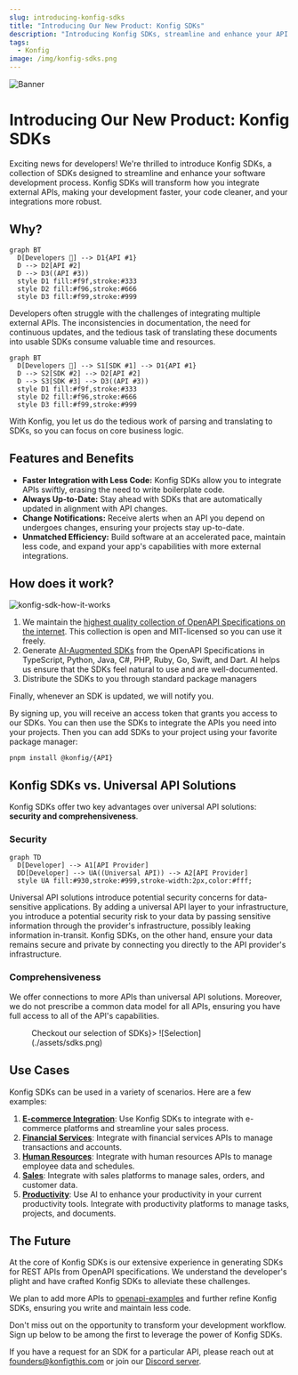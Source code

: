 ```yaml
---
slug: introducing-konfig-sdks
title: "Introducing Our New Product: Konfig SDKs"
description: "Introducing Konfig SDKs, streamline and enhance your API integration process."
tags:
  - Konfig
image: /img/konfig-sdks.png
---
```


![Banner](/img/konfig-sdks.png)

# Introducing Our New Product: Konfig SDKs

Exciting news for developers! We're thrilled to introduce Konfig SDKs, a
collection of SDKs designed to streamline and enhance your software development
process. Konfig SDKs will transform how you integrate external APIs, making your
development faster, your code cleaner, and your integrations more robust.

<SdksLink />

## Why?

```mermaid
graph BT
  D[Developers 😤] --> D1{API #1}
  D --> D2[API #2]
  D --> D3((API #3))
  style D1 fill:#f9f,stroke:#333
  style D2 fill:#f96,stroke:#666
  style D3 fill:#f99,stroke:#999
```

Developers often struggle with the challenges of integrating multiple external
APIs. The inconsistencies in documentation, the need for continuous updates, and
the tedious task of translating these documents into usable SDKs consume
valuable time and resources.

```mermaid
graph BT
  D[Developers 🤩] --> S1[SDK #1] --> D1{API #1}
  D --> S2[SDK #2] --> D2[API #2]
  D --> S3[SDK #3] --> D3((API #3))
  style D1 fill:#f9f,stroke:#333
  style D2 fill:#f96,stroke:#666
  style D3 fill:#f99,stroke:#999
```

With Konfig, you let us do the tedious work of parsing and translating to SDKs,
so you can focus on core business logic.

## Features and Benefits

- **Faster Integration with Less Code:** Konfig SDKs allow you to integrate APIs
swiftly, erasing the need to write boilerplate code.
- **Always Up-to-Date:** Stay ahead with SDKs that are automatically updated in
alignment with API changes.
- **Change Notifications:** Receive alerts when an API you depend on undergoes
changes, ensuring your projects stay up-to-date.
- **Unmatched Efficiency:** Build software at an accelerated pace, maintain less
code, and expand your app's capabilities with more external integrations.

## How does it work?

![konfig-sdk-how-it-works](/img/konfig-sdks-how-it-works.png)

1. We maintain the [highest quality collection of OpenAPI Specifications
on the internet](https://github.com/konfig-sdks/openapi-examples). This collection
is open and MIT-licensed so you can use it freely.
2. Generate [AI-Augmented SDKs](/sdk/category/all) from the OpenAPI
Specifications in TypeScript, Python, Java, C#, PHP, Ruby, Go, Swift, and Dart.
AI helps us ensure that the SDKs feel natural to use and are well-documented.
3. Distribute the SDKs to you through standard package managers

Finally, whenever an SDK is updated, we will notify you.

By signing up, you will receive an access token that grants you access to our
SDKs. You can then use the SDKs to integrate the APIs you need into your
projects. Then you can add SDKs to your project using your favorite package
manager:

```shell CLI
pnpm install @konfig/{API}
```

## Konfig SDKs vs. Universal API Solutions

Konfig SDKs offer two key advantages over universal API solutions: **security
and comprehensiveness**.

### Security

```mermaid
graph TD
  D[Developer] --> A1[API Provider]
  DD[Developer] --> UA((Universal API)) --> A2[API Provider]
  style UA fill:#930,stroke:#999,stroke-width:2px,color:#fff;
```

Universal API solutions introduce potential security concerns for data-sensitive
applications. By adding a universal API layer to your infrastructure, you
introduce a potential security risk to your data by passing sensitive
information through the provider's infrastructure, possibly leaking information
in-transit. Konfig SDKs, on the other hand, ensure your data remains secure and
private by connecting you directly to the API provider's infrastructure.

### Comprehensiveness

We offer connections to more APIs than universal API solutions. Moreover, we do
not prescribe a common data model for all APIs, ensuring you have full access to
all of the API's capabilities.

<Figure caption={<a href="/sdk/category/all">Checkout our selection of SDKs</a>}>
![Selection](./assets/sdks.png)
</Figure>

## Use Cases

Konfig SDKs can be used in a variety of scenarios. Here are a few examples:

1. [**E-commerce Integration**](/sdk/category/e-commerce): Use Konfig SDKs to integrate with e-commerce platforms and streamline your sales process.
1. [**Financial Services**](/sdk/category/finance): Integrate with financial services APIs to manage transactions and accounts.
1. [**Human Resources**](/sdk/category/human-resources): Integrate with human resources APIs to manage employee data and schedules.
1. [**Sales**](/sdk/category/sales-crm): Integrate with sales platforms to manage sales, orders, and customer data.
1. [**Productivity**](/sdk/category/productivity): Use AI to enhance your productivity in your current productivity tools. Integrate with productivity platforms to manage tasks, projects, and documents.

## The Future

At the core of Konfig SDKs is our extensive experience in generating SDKs for
REST APIs from OpenAPI specifications. We understand the developer's plight and
have crafted Konfig SDKs to alleviate these challenges.

We plan to add more APIs to
[openapi-examples](https://github.com/konfig-sdks/openapi-examples) and further
refine Konfig SDKs, ensuring you write and maintain less code.

Don't miss out on the opportunity to transform your development workflow. Sign
up below to be among the first to leverage the power of Konfig SDKs.

<SdkSignupForm/>

If you have a request for an SDK for a particular API, please reach out at
founders@konfigthis.com or join our [Discord server](https://discord.gg/WbSSH4B3).